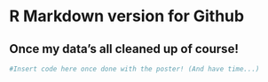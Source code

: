 # R Markdown version for Github

## Once my data's all cleaned up of course!

```r
#Insert code here once done with the poster! (And have time...)
```

